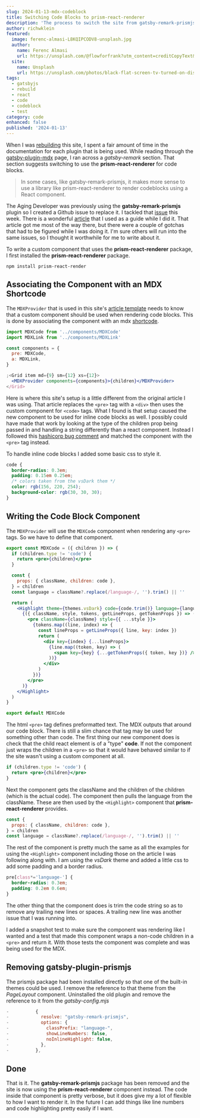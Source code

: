 ```yaml
---
slug: 2024-01-13-mdx-codeblock
title: Switching Code Blocks to prism-react-renderer
description: 'The process to switch the site from gatsby-remark-prismjs to prism-react-renderer'
author: richwklein
featured:
  image: ferenc-almasi-L8KQIPCODV8-unsplash.jpg
  author:
    name: Ferenc Almasi
    url: https://unsplash.com/@flowforfrank?utm_content=creditCopyText&utm_medium=referral&utm_source=unsplash
  site:
    name: Unsplash
    url: https://unsplash.com/photos/black-flat-screen-tv-turned-on-displaying-unk-L8KQIPCODV8?utm_content=creditCopyText&utm_medium=referral&utm_source=unsplash
tags:
  - gatsbyjs
  - rebuild
  - react
  - code
  - codeblock
  - test
category: code
enhanced: false
published: '2024-01-13'
---
```


When I was [rebuilding](/article/2023-12-31-gatsby-rebuild) this site, I spent a fair amount of time in the documentation for each plugin that is being used. While reading through the [gatsby-plugin-mdx](https://www.gatsbyjs.com/plugins/gatsby-plugin-mdx/?=mdx#gatsby-plugin-mdx) page, I ran across a _gatsby-remark_ section. That section suggests switching to use the **prism-react-renderer** for code blocks.

> In some cases, like gatsby-remark-prismjs, it makes more sense to use a library like prism-react-renderer to render codeblocks using a React component.

The Aging Developer was previously using the **gatsby-remark-prismjs** plugin so I created a Github issue to replace it. I tackled that [issue](https://github.com/richwklein/agingdeveloper/issues/572) this week. There is a wonderful [article](https://prince.dev/prism-react-renderer) that I used as a guide while I did it. That article got me most of the way there, but there were a couple of gotchas that had to be figured while I was doing it. I'm sure others will run into the same issues, so I thought it worthwhile for me to write about it.

To write a custom component that uses the **prism-react-renderer** package, I first installed the **prism-react-renderer** package.

```shell
npm install prism-react-render
```

## Associating the Component with an MDX Shortcode

The `MDXProvider` that is used in this site's [article template](https://github.com/richwklein/agingdeveloper/blob/main/src/templates/article.jsx) needs to know that a custom component should be used when rendering code blocks. This is done by associating the component with an mdx [shortcode](https://mdxjs.com/table-of-components).

```jsx
import MDXCode from '../components/MDXCode'
import MDXLink from '../components/MDXLink'

const components = {
  pre: MDXCode,
  a: MDXLink,
}

;<Grid item md={9} sm={12} xs={12}>
  <MDXProvider components={components}>{children}</MDXProvider>
</Grid>
```

Here is where this site's setup is a little different from the original article I was using. That article replaces the `<pre>` tag with a `<div>` then uses the custom component for `<code>` tags. What I found is that setup caused the new component to be used for inline code blocks as well. I possibly could have made that work by looking at the type of the children prop being passed in and handling a string differently than a react component. Instead I followed this [hashicorp bug comment](https://github.com/hashicorp/next-mdx-remote/issues/244#issuecomment-1061832370) and matched the component with the `<pre>` tag instead.

To handle inline code blocks I added some basic css to style it.

```css
code {
  border-radius: 0.3em;
  padding: 0.15em 0.25em;
  /* colors taken from the vsDark them */
  color: rgb(156, 220, 254);
  background-color: rgb(30, 30, 30);
}
```

## Writing the Code Block Component

The `MDXProvider` will use the `MDXCode` component when rendering any `<pre>` tags. So we have to define that component.

```jsx
export const MDXCode = ({ children }) => {
  if (children.type != 'code') {
    return <pre>{children}</pre>
  }

  const {
    props: { className, children: code },
  } = children
  const language = className?.replace(/language-/, '').trim() || ''

  return (
    <Highlight theme={themes.vsDark} code={code.trim()} language={language}>
      {({ className, style, tokens, getLineProps, getTokenProps }) => (
        <pre className={className} style={{ ...style }}>
          {tokens.map((line, index) => {
            const lineProps = getLineProps({ line, key: index })
            return (
              <div key={index} {...lineProps}>
                {line.map((token, key) => (
                  <span key={key} {...getTokenProps({ token, key })} />
                ))}
              </div>
            )
          })}
        </pre>
      )}
    </Highlight>
  )
}

export default MDXCode
```

The html `<pre>` tag defines preformatted text. The MDX outputs that around our code block. There is still a slim chance that tag may be used for something other than code. The first thing our new component does is check that the child react element is of a "type" **code**. If not the component just wraps the children in a `<pre>` so that it would have behaved similar to if the site wasn't using a custom component at all.

```jsx
if (children.type != 'code') {
  return <pre>{children}</pre>
}
```

Next the component gets the className and the children of the children (which is the actual code). The component then pulls the language from the className. These are then used by the `<Highlight>` component that **prism-react-renderer** provides.

```jsx
const {
  props: { className, children: code },
} = children
const language = className?.replace(/language-/, '').trim() || ''
```

The rest of the component is pretty much the same as all the examples for using the `<Highlight>` component including those on the article I was following along with. I am using the _vsDark_ theme and added a little css to add some padding and a border radius.

```css
pre[class*='language-'] {
  border-radius: 0.3em;
  padding: 0.2em 0.6em;
}
```

The other thing that the component does is trim the code string so as to remove any trailing new lines or spaces. A trailing new line was another issue that I was running into.

I added a snapshot test to make sure the component was rendering like I wanted and a test that made this component wraps a non-code children in a `<pre>` and return it. With those tests the component was complete and was being used for the MDX.

## Removing gatsby-plugin-prismjs

The prismjs package had been installed directly so that one of the built-in themes could be used. I remove the reference to that theme from the _PageLayout_ component. Uninstalled the old plugin and remove the reference to it from the _gatsby-config.mjs_

```jsx
-          {
-            resolve: "gatsby-remark-prismjs",
-            options: {
-              classPrefix: "language-",
-              showLineNumbers: false,
-              noInlineHighlight: false,
-            },
-          },
```

## Done

That is it. The **gatsby-remark-prismjs** package has been removed and the site is now using the **prism-react-renderer** component instead. The code inside that component is pretty verbose, but it does give my a lot of flexible to how I want to render it. In the future I can add things like line numbers and code highlighting pretty easily if I want.

